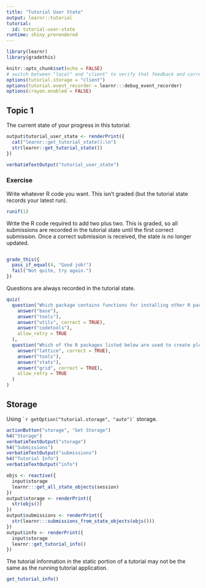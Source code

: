 ```yaml
---
title: "Tutorial User State"
output: learnr::tutorial
tutorial:
  id: tutorial-user-state
runtime: shiny_prerendered
---
```


```r
library(learnr)
library(gradethis)

knitr::opts_chunk$set(echo = FALSE)
# switch between "local" and "client" to verify that feedback and correct are removed
options(tutorial.storage = "client")
options(tutorial.event_recorder = learnr:::debug_event_recorder)
options(crayon.enabled = FALSE)
```


## Topic 1

The current state of your progress in this tutorial:

```r
output$tutorial_user_state <- renderPrint({
  cat("learnr::get_tutorial_state():\n")
  str(learnr::get_tutorial_state())
})
```

```r
verbatimTextOutput("tutorial_user_state")
```

### Exercise 

Write whatever R code you want. This isn't graded (but the tutorial state records your latest run).

```r
runif(1)
```

Write the R code required to add two plus two. This is graded, so all submissions are recorded in the tutorial state until the first correct submission. Once a correct submission is received, the state is no longer updated.

```r

```

```r
grade_this({
  pass_if_equal(4, "Good job!")
  fail("Not quite, try again.")
})
```


Questions are always recorded in the tutorial state.

```r
quiz(
  question("Which package contains functions for installing other R packages?",
    answer("base"),
    answer("tools"),
    answer("utils", correct = TRUE),
    answer("codetools"),
    allow_retry = TRUE
  ),
  question("Which of the R packages listed below are used to create plots?",
    answer("lattice", correct = TRUE),
    answer("tools"),
    answer("stats"),
    answer("grid", correct = TRUE),
    allow_retry = TRUE
  )
)
```


## Storage

Using `` `r getOption("tutorial.storage", "auto")` `` storage.

```r
actionButton("storage", "Get Storage")
h4("Storage")
verbatimTextOutput("storage")
h4("Submissions")
verbatimTextOutput("submissions")
h4("Tutorial Info")
verbatimTextOutput("info")
```

```r
objs <- reactive({
  input$storage
  learnr:::get_all_state_objects(session)
})
output$storage <- renderPrint({
  str(objs())
})
output$submissions <- renderPrint({
  str(learnr:::submissions_from_state_objects(objs()))
})
output$info <- renderPrint({
  input$storage
  learnr::get_tutorial_info()
})
```

The tutorial information in the static portion of a tutorial may not be the same as the running tutorial application.

```r
get_tutorial_info()
```